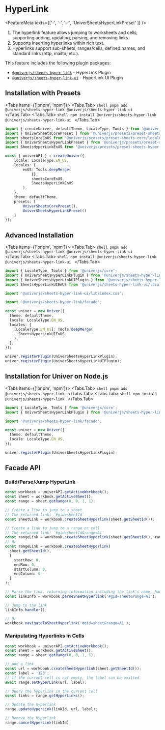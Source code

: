 
# HyperLink

<FeatureMeta texts={['-', '-', '✅', 'UniverSheetsHyperLinkPreset' ]} />

1.	The hyperlink feature allows jumping to worksheets and cells, supporting adding, updating, parsing, and removing links.
2.	Supports inserting hyperlinks within rich text.
3.	Hyperlinks support sub-sheets, ranges/cells, defined names, and standard links (http, mailto, etc.).

This feature includes the following plugin packages:

* [`@univerjs/sheets-hyper-link`](https://www.npmjs.com/package/@univerjs/sheets-hyper-link) - HyperLink Plugin
* [`@univerjs/sheets-hyper-link-ui`](https://www.npmjs.com/package/@univerjs/sheets-hyper-link-ui) - HyperLink UI Plugin

## Installation with Presets

<Tabs items={['pnpm', 'npm']}>
  <Tabs.Tab>
    ```shell
    pnpm add @univerjs/sheets-hyper-link @univerjs/sheets-hyper-link-ui
    ```
  </Tabs.Tab>
  <Tabs.Tab>
    ```shell
    npm install @univerjs/sheets-hyper-link @univerjs/sheets-hyper-link-ui
    ```
  </Tabs.Tab>
</Tabs>

```ts {4-5,13,19}
import { createUniver, defaultTheme, LocaleType, Tools } from '@univerjs/presets';
import { UniverSheetsCorePreset } from '@univerjs/presets/preset-sheets-core';
import sheetsCoreEnUS from '@univerjs/presets/preset-sheets-core/locales/en-US';
import { UniverSheetsHyperLinkPreset } from '@univerjs/presets/preset-sheets-hyper-link';
import SheetsHyperLinkEnUS from '@univerjs/presets/preset-sheets-hyper-link/locale/en-US';

const { univerAPI } = createUniver({
    locale: LocaleType.EN_US,
    locales: {
        enUS: Tools.deepMerge(
            {},
            sheetsCoreEnUS,
            SheetsHyperLinkEnUS 
        ),
    },
    theme: defaultTheme,
    presets: [
        UniverSheetsCorePreset(),
        UniverSheetsHyperLinkPreset()
    ]
});
```

## Advanced Installation

<Tabs items={['pnpm', 'npm']}>
  <Tabs.Tab>
    ```shell
    pnpm add @univerjs/sheets-hyper-link @univerjs/sheets-hyper-link-ui
    ```
  </Tabs.Tab>
  <Tabs.Tab>
    ```shell
    npm install @univerjs/sheets-hyper-link @univerjs/sheets-hyper-link-ui
    ```
  </Tabs.Tab>
</Tabs>

```typescript {2-4,6,8,15,20-21}
import { LocaleType, Tools } from '@univerjs/core';
import { UniverSheetsHyperLinkPlugin } from '@univerjs/sheets-hyper-link';
import { UniverSheetsHyperLinkUIPlugin } from '@univerjs/sheets-hyper-link-ui';
import SheetsHyperLinkUIEnUS from '@univerjs/sheets-hyper-link-ui/locale/en-US';

import '@univerjs/sheets-hyper-link-ui/lib/index.css';

import '@univerjs/sheets-hyper-link/facade';

const univer = new Univer({
  theme: defaultTheme,
  locale: LocaleType.EN_US,
  locales: {
    [LocaleType.EN_US]: Tools.deepMerge(
      SheetsHyperLinkUIEnUS
    ),
  },
});

univer.registerPlugin(UniverSheetsHyperLinkPlugin);
univer.registerPlugin(UniverSheetsHyperLinkUIPlugin);
```

## Installation for Univer on Node.js

<Tabs items={['pnpm', 'npm']}>
  <Tabs.Tab>
    ```shell
    pnpm add @univerjs/sheets-hyper-link
    ```
  </Tabs.Tab>
  <Tabs.Tab>
    ```shell
    npm install @univerjs/sheets-hyper-link
    ```
  </Tabs.Tab>
</Tabs>

```typescript {2,4,11}
import { LocaleType, Tools } from '@univerjs/core';
import { UniverSheetsHyperLinkPlugin } from '@univerjs/sheets-hyper-link';

import '@univerjs/sheets-hyper-link/facade';

const univer = new Univer({
  theme: defaultTheme,
  locale: LocaleType.EN_US,
});

univer.registerPlugin(UniverSheetsHyperLinkPlugin);
```

## Facade API

### Build/Parse/Jump HyperLink

```typescript
const workbook = univerAPI.getActiveWorkbook();
const sheet = workbook.getActiveSheet();
const range = sheet.getRange(0, 0, 1, 1);

// Create a link to jump to a sheet
// The returned link: `#gid=sheetId`
const sheetLink = workbook.createSheetHyperlink(sheet.getSheetId());

// Create a link to jump to a range or cell
// The returned link: `#gid=sheetId&range=A1`
const rangeLink = workbook.createSheetHyperlink(sheet.getSheetId(), range.getRange());
// Or
const rangeLink = workbook.createSheetHyperlink(
  sheet.getSheetId(),
  {
    startRow: 0,
    endRow: 0,
    startColumn: 0,
    endColumn: 0
  }
);

// Parse the link, returning information including the link's name, handler, and type
const linkInfo = workbook.parseSheetHyperlink('#gid=sheet&range=A1');

// Jump to the link
linkInfo.handler();

// Or
workbook.navigateToSheetHyperlink('#gid=sheet&range=A1');
```

### Manipulating Hyperlinks in Cells

```typescript
const workbook = univerAPI.getActiveWorkbook();
const sheet = workbook.getActiveSheet();
const range = sheet.getRange(0, 0, 1, 1);

// Add a link
const url = workbook.createSheetHyperlink(sheet.getSheetId());
const label = '123';
// If the current cell is not empty, the label can be omitted
await range.setHyperLink(url, label);

// Query the hyperlink in the current cell
const links = range.getHyperLinks();

// Update the hyperlink
range.updateHyperLink(linkId, url, label);

// Remove the hyperlink
range.cancelHyperLink(linkId);
```
